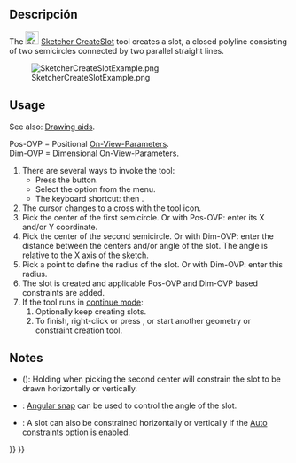 <languages/>

{{Docnav
|[[Sketcher_CreateRegularPolygon|Regular polygon]]
|[[Sketcher_CreateArcSlot|Arc slot]]
|[[Sketcher_Workbench|Sketcher]]
|IconL=Sketcher_CreateRegularPolygon.svg
|IconR=Sketcher_CreateArcSlot.svg
|IconC=Workbench_Sketcher.svg
}}

<div class="mw-translate-fuzzy">
{{GuiCommand/es|Name=Sketcher CreateSlot|Name/es=Sketcher CreateSlot|Workbenches=[[Sketcher Workbench/es|Sketcher]]|MenuLocation=Sketch → Sketcher geometries → Create slot|Shortcut=|SeeAlso=}}
</div>

<span id="Description"></span>
==Descripción==

The [[Image:Sketcher_CreateSlot.svg|24px]] [[Sketcher_CreateSlot|Sketcher CreateSlot]] tool creates a slot, a closed polyline consisting of two semicircles connected by two parallel straight lines.

[[Image:SketcherCreateSlotExample.png‎]]

==Usage==

See also: [[Sketcher_Workbench#Drawing_aids|Drawing aids]].

Pos-OVP = Positional [[Sketcher_Preferences#General|On-View-Parameters]]. {{Version|1.0}}<br>
Dim-OVP = Dimensional On-View-Parameters. {{Version|1.0}}

# There are several ways to invoke the tool:
#* Press the {{Button|[[Image:Sketcher_CreateSlot.svg|16px]] [[Sketcher_CreateSlot|Create slot]]}} button.
#* Select the {{MenuCommand|Sketcher → Sketcher geometries → [[Image:Sketcher_CreateSlot.svg|16px]] Create Slot}} option from the menu.
#* The keyboard shortcut: {{KEY|G}} then {{KEY|S}}.
# The cursor changes to a cross with the tool icon.
# Pick the center of the first semicircle. Or with Pos-OVP: enter its X and/or Y coordinate.
# Pick the center of the second semicircle. Or with Dim-OVP: enter the distance between the centers and/or angle of the slot. The angle is relative to the X axis of the sketch.
# Pick a point to define the radius of the slot. Or with Dim-OVP: enter this radius.
# The slot is created and applicable Pos-OVP and Dim-OVP based constraints are added.
# If the tool runs in [[Sketcher_Workbench#Continue_modes|continue mode]]:
## Optionally keep creating slots.
## To finish, right-click or press {{KEY|Esc}}, or start another geometry or constraint creation tool.

==Notes==

* {{VersionMinus|0.21}} ({{Version|0.20}}): Holding {{KEY|Ctrl}} when picking the second center will constrain the slot to be drawn horizontally or vertically.
* {{Version|1.0}}: [[Sketcher_Snap|Angular snap]] can be used to control the angle of the slot.
* {{Version|0.20}}: A slot can also be constrained horizontally or vertically if the [[Sketcher_Workbench#Auto_constraints|Auto constraints]] option is enabled.


{{Docnav
|[[Sketcher_CreateRegularPolygon|Regular polygon]]
|[[Sketcher_CreateArcSlot|Arc slot]]
|[[Sketcher_Workbench|Sketcher]]
|IconL=Sketcher_CreateRegularPolygon.svg
|IconR=Sketcher_CreateArcSlot.svg
|IconC=Workbench_Sketcher.svg
}}

{{Sketcher_Tools_navi{{#translation:}}}}
{{Userdocnavi{{#translation:}}}}